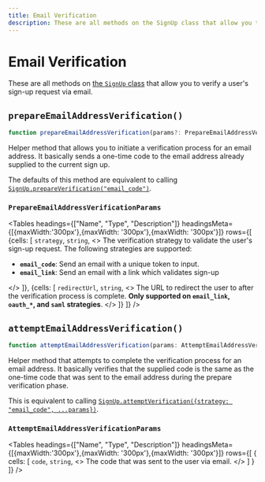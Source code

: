 ---
title: Email Verification
description: These are all methods on the SignUp class that allow you to verify a user's sign-up request via email.
---


# Email Verification

These are all methods on [the `SignUp` class](/docs/references/javascript/sign-up/sign-up) that allow you to verify a user's sign-up request via email.

## `prepareEmailAddressVerification()`

```typescript
function prepareEmailAddressVerification(params?: PrepareEmailAddressVerificationParams): Promise<SignUp>;
```

Helper method that allows you to initiate a verification process for an email address. It basically sends a one-time code to the email address already supplied to the current sign up.

The defaults of this method are equivalent to calling [`SignUp.prepareVerification("email_code")`](/docs/references/javascript/sign-up/verification#prepareverification).

### `PrepareEmailAddressVerificationParams`

<Tables
  headings={["Name", "Type", "Description"]}
  headingsMeta={[{maxWidth:'300px'},{maxWidth: '300px'},{maxWidth: '300px'}]}
  rows={[
 {cells: [
      <code>strategy</code>,
      <code>string</code>,
      <>
      The verification strategy to validate the user's sign-up request. The following strategies are supported:
      <ul>
        <li><strong><code>email_code</code></strong>: Send an email with a unique token to input.</li>
        <li><strong><code>email_link</code></strong>: Send an email with a link which validates sign-up</li>
      </ul>
      </>
 ]},
 {cells: [
    <code>redirectUrl</code>,
    <code>string</code>,
    <>
    The URL to redirect the user to after the verification process is complete. <strong>Only supported on <code>email_link</code>, <code>oauth_*</code>, and <code>saml</code> strategies</strong>.
    </>
 ]}
  ]}
/>



## `attemptEmailAddressVerification()`

```typescript
function attemptEmailAddressVerification(params: AttemptEmailAddressVerificationParams): Promise<SignUp>;
```

Helper method that attempts to complete the verification process for an email address. It basically verifies that the supplied code is the same as the one-time code that was sent to the email address during the prepare verification phase.

This is equivalent to calling [`SignUp.attemptVerification({strategy: "email_code", ...params})`](/docs/references/javascript/sign-up/verification#attempt-verification).

### `AttemptEmailAddressVerificationParams`

<Tables
  headings={["Name", "Type", "Description"]}
  headingsMeta={[{maxWidth:'300px'},{maxWidth: '300px'},{maxWidth: '300px'}]}
  rows={[
 {
    cells: [
        <code>code</code>,
        <code>string</code>,
        <>
        The code that was sent to the user via email.
        </>
        ]
 }
  ]}
/>
